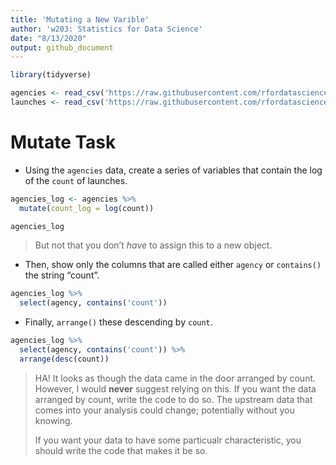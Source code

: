 ```yaml
---
title: 'Mutating a New Varible'
author: 'w203: Statistics for Data Science'
date: "8/13/2020"
output: github_document
---
```


```r
library(tidyverse)
```

```r
agencies <- read_csv('https://raw.githubusercontent.com/rfordatascience/tidytuesday/master/data/2019/2019-01-15/agencies.csv')
launches <- read_csv('https://raw.githubusercontent.com/rfordatascience/tidytuesday/master/data/2019/2019-01-15/launches.csv')
```

# Mutate Task 

- Using the `agencies` data, create a series of variables that contain the log of the `count` of launches. 

```r
agencies_log <- agencies %>% 
  mutate(count_log = log(count))

agencies_log
```

> But not that you don't *have* to assign this to a new object.

- Then, show only the columns that are called either `agency` or `contains()` the string "count". 

```r
agencies_log %>%  
  select(agency, contains('count'))
```

- Finally, `arrange()` these descending by `count`. 

```r
agencies_log %>%  
  select(agency, contains('count')) %>%  
  arrange(desc(count))
```

> HA! It looks as though the data came in the door arranged by count. However, I would **never** suggest relying on this. If you want the data arranged by count, write the code to do so. The upstream data that comes into your analysis could change; potentially without you knowing. 
> 
> If you want your data to have some particualr characteristic, you should write the code that makes it be so. 
